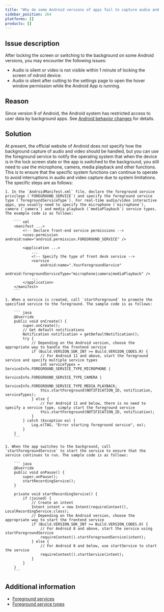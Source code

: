 ```yaml
---
title: "Why do some Android versions of apps fail to capture audio and video after locking the screen or switching to the background?"
sidebar_position: 264
platforms: []
products: []
---
```



## Issue description

After locking the screen or switching to the background on some Android versions, you may encounter the following issues:

- Audio is silent or video is not visible within 1 minute of locking the screen of ndroid device.
- Audio is silent after cutting to the settings page to open the hover window permission while the Android App is running.

## Reason

Since version 9 of Android, the Android system has restricted access to user data by background apps. See [Android behavior changes](https://developer.android.com/about/versions/pie/android-9.0-changes-all) for details.

## Solution

At present, the official website of Android does not specify how the background capture of audio and video should be handled, but you can use the foreground service to notify the operating system that when the device is in the lock screen state or the app is switched to the background, you still need to use the microphone, camera, media playback and other functions. This is to ensure that the specific system functions can continue to operate to avoid interruptions in audio and video capture due to system limitations. The specific steps are as follows:

    1. In the `AndroidManifest.xml` file, declare the foreground service privilege (`FOREGROUND_SERVICE`) and specify the foreground service type (`foregroundServiceType`). For real-time audio/video interactive apps, you usually need to specify the microphone (`microphone`), camera (`camera`) and media playback (`mediaPlayback`) service types. The example code is as follows:

        ``` xml
        <manifest ...>
            <!-- Declare front-end service permissions -->
            <uses-permission android:name="android.permission.FOREGROUND_SERVICE" />

            <application ...>
                ...
                <!-- Specify the type of front desk service -->
                <service
                    android:name=".YourForegroundService"
                    android:foregroundServiceType="microphone|camera|mediaPlayback" />
                ...
            </application>
        </manifest>
        ```

    1. When a service is created, call `startForeground` to promote the specified service to the foreground. The sample code is as follows:

        ``` java
        @Override
        public void onCreate() {
            super.onCreate();
            // Get default notifications
            Notification notification = getDefaultNotification();
            try {
                // Depending on the Android version, choose the appropriate way to handle the frontend service
                if (Build.VERSION.SDK_INT >= Build.VERSION_CODES.R) {
                    // For Android 11 and above, start the foreground service and specify multiple service types
                    int serviceTypes = ServiceInfo.FOREGROUND_SERVICE_TYPE_MICROPHONE |
                                    ServiceInfo.FOREGROUND_SERVICE_TYPE_CAMERA |
                                    ServiceInfo.FOREGROUND_SERVICE_TYPE_MEDIA_PLAYBACK;
                    this.startForeground(NOTIFICATION_ID, notification, serviceTypes);
                } else {
                    // For Android 11 and below, there is no need to specify a service type, simply start the foreground service
                    this.startForeground(NOTIFICATION_ID, notification);
                }
            } catch (Exception ex) {
                Log.e(TAG, "Error starting foreground service", ex);
            }
        }
        ```

    1. When the app switches to the background, call `startForegroundService` to start the service to ensure that the service continues to run. The sample code is as follows:

        ``` java
        @Override
        public void onPause() {
            super.onPause();
            startRecordingService();
        }

        private void startRecordingService() {
            if (joined) {
                // Create an intent
                Intent intent = new Intent(requireContext(), LocalRecordingService.class);
                // Depending on the Android version, choose the appropriate way to start the frontend service
                if (Build.VERSION.SDK_INT >= Build.VERSION_CODES.O) {
                    // For Android 8 and above, start the service using startForegroundService
                    requireContext().startForegroundService(intent);
                } else {
                    // For Android 8 and below, use startService to start the service
                    requireContext().startService(intent);
                }
            }
        }
        ```

## Additional information

- [Foreground services](https://developer.android.com/develop/background-work/services/foreground-services)
- [Foreground service types](https://developer.android.com/develop/background-work/services/fg-service-types)
